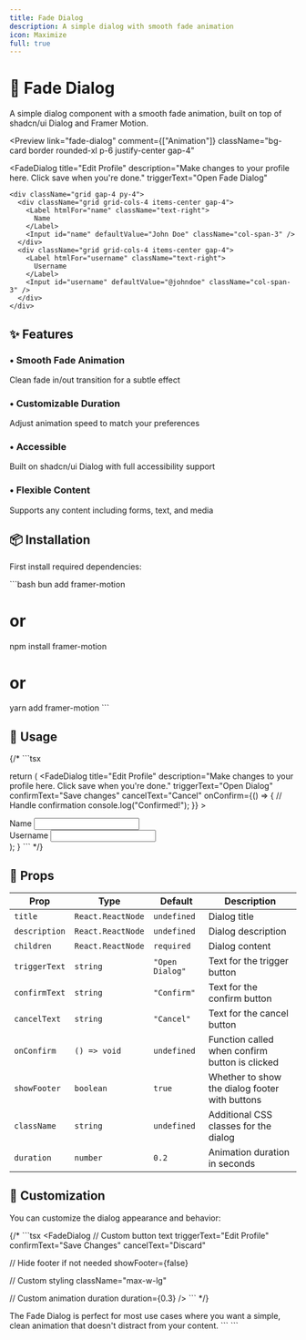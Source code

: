 ```yaml
---
title: Fade Dialog
description: A simple dialog with smooth fade animation
icon: Maximize
full: true
---
```



# 🌟 Fade Dialog

A simple dialog component with a smooth fade animation, built on top of shadcn/ui Dialog and Framer Motion.

<Preview
  link="fade-dialog"
  comment={["Animation"]}
   className="bg-card border rounded-xl  p-6  justify-center gap-4"
>
  <FadeDialog
    title="Edit Profile"
    description="Make changes to your profile here. Click save when you're done."
    triggerText="Open Fade Dialog"
  >
    <div className="grid gap-4 py-4">
      <div className="grid grid-cols-4 items-center gap-4">
        <Label htmlFor="name" className="text-right">
          Name
        </Label>
        <Input id="name" defaultValue="John Doe" className="col-span-3" />
      </div>
      <div className="grid grid-cols-4 items-center gap-4">
        <Label htmlFor="username" className="text-right">
          Username
        </Label>
        <Input id="username" defaultValue="@johndoe" className="col-span-3" />
      </div>
    </div>
  </FadeDialog>
</Preview>

## ✨ Features

<div className="grid grid-cols-1 md:grid-cols-2 gap-4 mt-6">
  <div className="p-4 rounded-lg border bg-card">
    <h3 className="font-semibold flex items-center gap-2">
      <span className="text-primary">•</span> Smooth Fade Animation
    </h3>
    <p className="mt-2 text-sm text-muted-foreground">
      Clean fade in/out transition for a subtle effect
    </p>
  </div>
  <div className="p-4 rounded-lg border bg-card">
    <h3 className="flex items-center gap-2 font-semibold">
      <span className="text-primary">•</span> Customizable Duration
    </h3>
    <p className="text-muted-foreground mt-2 text-sm">
      Adjust animation speed to match your preferences
    </p>
  </div>

  <div className="p-4 rounded-lg border bg-card">
    <h3 className="flex items-center gap-2 font-semibold">
      <span className="text-primary">•</span> Accessible
    </h3>
    <p className="text-muted-foreground mt-2 text-sm">
      Built on shadcn/ui Dialog with full accessibility support
    </p>
  </div>

  <div className="p-4 rounded-lg border bg-card">
    <h3 className="font-semibold flex items-center gap-2">
      <span className="text-primary">•</span> Flexible Content
    </h3>
    <p className="mt-2 text-sm text-muted-foreground">
      Supports any content including forms, text, and media
    </p>
  </div>
</div>

## 📦 Installation

First install required dependencies:

\`\`\`bash
bun add framer-motion
# or
npm install framer-motion
# or
yarn add framer-motion
\`\`\`

## 🧩 Usage

{/* \`\`\`tsx

  return (
    <FadeDialog
      title="Edit Profile"
      description="Make changes to your profile here. Click save when you're done."
      triggerText="Open Dialog"
      confirmText="Save changes"
      cancelText="Cancel"
      onConfirm={() => {
        // Handle confirmation
        console.log("Confirmed!");
      }}
    >
      <div className="grid gap-4 py-4">
        <div className="grid grid-cols-4 items-center gap-4">
          <Label htmlFor="name" className="text-right">
            Name
          </Label>
          <Input id="name" defaultValue="John Doe" className="col-span-3" />
        </div>
        <div className="grid grid-cols-4 items-center gap-4">
          <Label htmlFor="username" className="text-right">
            Username
          </Label>
          <Input id="username" defaultValue="@johndoe" className="col-span-3" />
        </div>
      </div>
    </FadeDialog>
  );
}
\`\`\` */}

## 🔧 Props

| Prop | Type | Default | Description |
|------|------|---------|-------------|
| `title` | `React.ReactNode` | `undefined` | Dialog title |
| `description` | `React.ReactNode` | `undefined` | Dialog description |
| `children` | `React.ReactNode` | `required` | Dialog content |
| `triggerText` | `string` | `"Open Dialog"` | Text for the trigger button |
| `confirmText` | `string` | `"Confirm"` | Text for the confirm button |
| `cancelText` | `string` | `"Cancel"` | Text for the cancel button |
| `onConfirm` | `() => void` | `undefined` | Function called when confirm button is clicked |
| `showFooter` | `boolean` | `true` | Whether to show the dialog footer with buttons |
| `className` | `string` | `undefined` | Additional CSS classes for the dialog |
| `duration` | `number` | `0.2` | Animation duration in seconds |

## 🎨 Customization

You can customize the dialog appearance and behavior:

{/* \`\`\`tsx
<FadeDialog
  // Custom button text
  triggerText="Edit Profile"
  confirmText="Save Changes"
  cancelText="Discard"
  
  // Hide footer if not needed
  showFooter={false}
  
  // Custom styling
  className="max-w-lg"
  
  // Custom animation duration
  duration={0.3}
/>
\`\`\` */}

The Fade Dialog is perfect for most use cases where you want a simple, clean animation that doesn't distract from your content.
\`\`\`
\`\`\`
